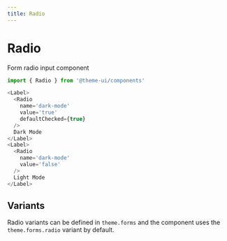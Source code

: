 ```yaml
---
title: Radio
---
```


# Radio

Form radio input component

```js
import { Radio } from '@theme-ui/components'
```

```js live=true
<Label>
  <Radio
    name='dark-mode'
    value='true'
    defaultChecked={true}
  />
  Dark Mode
</Label>
<Label>
  <Radio
    name='dark-mode'
    value='false'
  />
  Light Mode
</Label>
```

## Variants

Radio variants can be defined in `theme.forms` and the component uses the `theme.forms.radio` variant by default.
